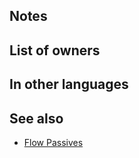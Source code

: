 {{Weapon Infobox
|tagid=SID_猛攻の暗器
|intID=2916
|image=wep_dg061
|exclusive=0
|weaponType=Dagger
|cost=200
|might=8
|range=2
|effect=If unit initiates combat, grants Atk/Spd+5 during combat and neutralizes effects that prevent unit's follow-up attacks during combat.<br>Effect:【Dagger ５】<br><br>【Dagger ５】<br>After combat, if unit attacked, inflicts Def/Res-５ on target and foes within 2 spaces of target through their next actions.
|statModifiers=0,8,0,0,0
|required=Steel Dagger
|next=Vicious Dagger+
|promotionRarity=5
|promotionTier=1
|properties=random_owner
}}
==Notes==
{{IfUnitInitiates}}
{{Temporary buffs}}
{{Follow-up effect neutralization|preventOnly=1}}
{{IfUnitAttacked}}
{{Penalties}}
==List of owners==
{{Skill Hero List}}
==In other languages==
{{OtherLanguages
|japanese=猛攻の暗器
|german=Finsterklinge
|spanishEU=Daga brutal
|spanishLA=Daga brutal
|french=Dague féroce
|italian=Pugnale feroce
|chineseTW=猛攻暗器
|portuguese=Adaga pungente
}}
==See also==
{{See also skills|cond=Description LIKE '%if unit initiates combat%neutralizes effects that prevent unit\'s follow-up attacks%' AND Exclusive='1'}}
* [[Skill families/B Passives#Flow|Flow Passives]]
{{Weapons Navbox}}